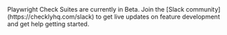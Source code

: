 <Note>
Playwright Check Suites are currently in Beta. Join the [Slack community](https://checklyhq.com/slack) to get live updates on feature development and get help getting started.
</Note>
